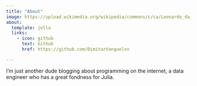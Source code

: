 ```yaml
---
title: "About"
image: https://upload.wikimedia.org/wikipedia/commons/c/ca/Leonardo_da_Vinci%3B_engravings_of_some_anatomical_drawings_Wellcome_L0004595.jpg
about:
  template: jolla
  links:
    - icon: github
      text: Github
      href: https://github.com/DimitarVanguelov

---
```


I'm just another dude blogging about programming on the internet, a data engineer who has a great fondness for Julia.
